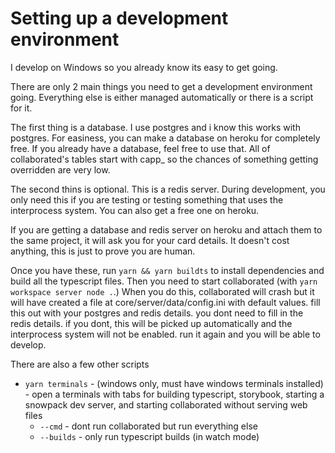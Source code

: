 
<Meta title="Developers/Contributors/Development Environment"/>

# Setting up a development environment
I develop on Windows so you already know its easy to get going.

There are only 2 main things you need to get a development environment going. Everything else is either managed automatically or there is a script for it.

The first thing is a database. I use postgres and i know this works with postgres. For easiness, you can make a database on heroku for completely free. If you already have a database, feel free to use that. All of collaborated's tables start with capp_ so the chances of something getting overridden are very low.

The second thins is optional. This is a redis server. During development, you only need this if you are testing or testing something that uses the interprocess system. You can also get a free one on heroku.

If you are getting a database and redis server on heroku and attach them to the same project, it will ask you for your card details. It doesn't cost anything, this is just to prove you are human.

Once you have these, run `yarn && yarn buildts` to install dependencies and build all the typescript files.
Then you need to start collaborated (with `yarn workspace server node .`.)
When you do this, collaborated will crash but it will have created a file at core/server/data/config.ini with default values. fill this out with your postgres and redis details. you dont need to fill in the redis details. if you dont, this will be picked up automatically and the interprocess system will not be enabled.
run it again and you will be able to develop.

There are also a few other scripts
 - `yarn terminals` - (windows only, must have windows terminals installed) - open a terminals with tabs for building typescript, storybook, starting a snowpack dev server, and starting collaborated without serving web files
     - `--cmd` - dont run collaborated but run everything else
     - `--builds` - only run typescript builds (in watch mode)
